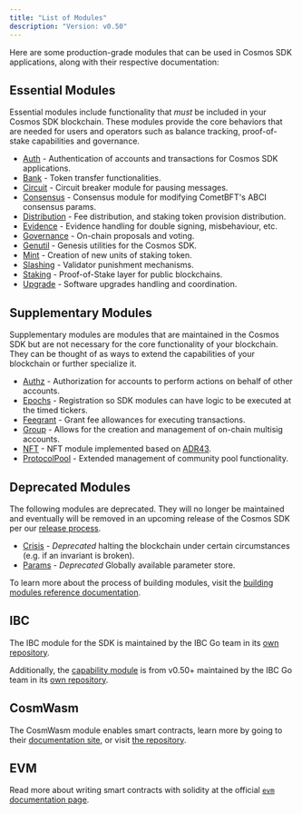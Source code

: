 ```yaml
---
title: "List of Modules"
description: "Version: v0.50"
---
```


Here are some production-grade modules that can be used in Cosmos SDK applications, along with their respective documentation:

## Essential Modules[​](#essential-modules "Direct link to Essential Modules")

Essential modules include functionality that *must* be included in your Cosmos SDK blockchain. These modules provide the core behaviors that are needed for users and operators such as balance tracking, proof-of-stake capabilities and governance.

* [Auth](/v0.50/build/modules/auth) - Authentication of accounts and transactions for Cosmos SDK applications.
* [Bank](/v0.50/build/modules/bank) - Token transfer functionalities.
* [Circuit](/v0.50/build/modules/circuit) - Circuit breaker module for pausing messages.
* [Consensus](/v0.50/build/modules/consensus) - Consensus module for modifying CometBFT's ABCI consensus params.
* [Distribution](/v0.50/build/modules/distribution) - Fee distribution, and staking token provision distribution.
* [Evidence](/v0.50/build/modules/evidence) - Evidence handling for double signing, misbehaviour, etc.
* [Governance](/v0.50/build/modules/gov) - On-chain proposals and voting.
* [Genutil](/v0.50/build/modules/genutil) - Genesis utilities for the Cosmos SDK.
* [Mint](/v0.50/build/modules/mint) - Creation of new units of staking token.
* [Slashing](/v0.50/build/modules/slashing) - Validator punishment mechanisms.
* [Staking](/v0.50/build/modules/staking) - Proof-of-Stake layer for public blockchains.
* [Upgrade](/v0.50/build/modules/upgrade) - Software upgrades handling and coordination.

## Supplementary Modules[​](#supplementary-modules "Direct link to Supplementary Modules")

Supplementary modules are modules that are maintained in the Cosmos SDK but are not necessary for the core functionality of your blockchain. They can be thought of as ways to extend the capabilities of your blockchain or further specialize it.

* [Authz](/v0.50/build/modules/authz) - Authorization for accounts to perform actions on behalf of other accounts.
* [Epochs](/v0.50/build/modules/epochs) - Registration so SDK modules can have logic to be executed at the timed tickers.
* [Feegrant](/v0.50/build/modules/feegrant) - Grant fee allowances for executing transactions.
* [Group](/v0.50/build/modules/group) - Allows for the creation and management of on-chain multisig accounts.
* [NFT](/v0.50/build/modules/nft) - NFT module implemented based on [ADR43](https://docs.cosmos.network/main/architecture/adr-043-nft-module.html).
* [ProtocolPool](/v0.50/build/modules/protocolpool) - Extended management of community pool functionality.

## Deprecated Modules[​](#deprecated-modules "Direct link to Deprecated Modules")

The following modules are deprecated. They will no longer be maintained and eventually will be removed in an upcoming release of the Cosmos SDK per our [release process](https://github.com/cosmos/cosmos-sdk/blob/main/RELEASE_PROCESS.md).

* [Crisis](/v0.50/build/modules/crisis) - *Deprecated* halting the blockchain under certain circumstances (e.g. if an invariant is broken).
* [Params](/v0.50/build/modules/params) - *Deprecated* Globally available parameter store.

To learn more about the process of building modules, visit the [building modules reference documentation](https://docs.cosmos.network/main/building-modules/intro).

## IBC[​](#ibc "Direct link to IBC")

The IBC module for the SDK is maintained by the IBC Go team in its [own repository](https://github.com/cosmos/ibc-go).

Additionally, the [capability module](https://github.com/cosmos/ibc-go/tree/fdd664698d79864f1e00e147f9879e58497b5ef1/modules/capability) is from v0.50+ maintained by the IBC Go team in its [own repository](https://github.com/cosmos/ibc-go/tree/fdd664698d79864f1e00e147f9879e58497b5ef1/modules/capability).

## CosmWasm[​](#cosmwasm "Direct link to CosmWasm")

The CosmWasm module enables smart contracts, learn more by going to their [documentation site](https://book.cosmwasm.com/), or visit [the repository](https://github.com/CosmWasm/cosmwasm).

## EVM[​](#evm "Direct link to EVM")

Read more about writing smart contracts with solidity at the official [`evm` documentation page](https://evm.cosmos.network/).
